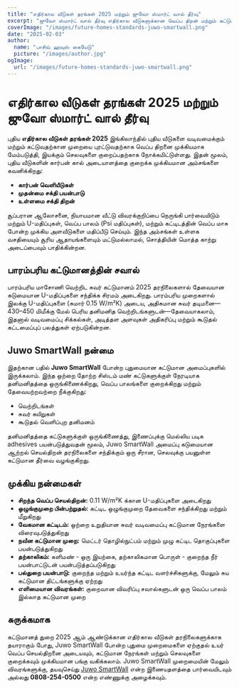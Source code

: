 ```yaml
---
title: "எதிர்கால வீடுகள் தரங்கள் 2025 மற்றும் ஜுவோ ஸ்மார்ட் வால் தீர்வு"
excerpt: "ஜுவோ ஸ்மார்ட் வால் தீர்வு எதிர்கால வீடுகளுக்கான வெப்ப திறன் மற்றும் கட்டுமான தரங்களை எவ்வாறு புரட்டுகிறது என்பதை கண்டறியுங்கள்."
coverImage: "/images/future-homes-standards-juwo-smartwall.png"
date: "2025-02-03"
author:
  name: "பாசிவ் ஹவுஸ் கையேடு"
  picture: "/images/author.jpg"
ogImage:
  url: "/images/future-homes-standards-juwo-smartwall.png"
---
```


# எதிர்கால வீடுகள் தரங்கள் 2025 மற்றும் ஜுவோ ஸ்மார்ட் வால் தீர்வு

புதிய **எதிர்கால வீடுகள் தரங்கள் 2025** இங்கிலாந்தில் புதிய வீடுகளை வடிவமைக்கும் மற்றும் கட்டுவதற்கான முறையை புரட்டுவதற்காக வெப்ப திறனை முக்கியமாக மேம்படுத்தி, இயக்கும் செலவுகளை குறைப்பதற்காக நோக்கமிட்டுள்ளது. இதன் மூலம், புதிய வீடுகளின் கார்பன் கால் அடையாளத்தை குறைக்க முக்கியமான அம்சங்களை கவனிக்கிறது:

- **கார்பன் வெளியீடுகள்**
- **முதன்மை சக்தி பயன்பாடு**
- **உள்ளமை சக்தி திறன்**

சூப்பரான ஆலோசனை, நியாயமான வீட்டு விவரக்குறிப்பை நெருங்கி பார்வையிடும் மற்றும் U-மதிப்புகள், வெப்ப பாலம் (Psi மதிப்புகள்), மற்றும் கட்டிடத்தின் வெப்ப மாசு போன்ற முக்கிய அளவீடுகளை மதிப்பீடு செய்யும். இந்த அம்சங்கள் உள்ளக வசதியையும் சூரிய ஆதாயங்களையும் மட்டுமல்லாமல், சொத்தியின் மொத்த காற்று அடைப்பைவும் பாதிக்கின்றன.

## பாரம்பரிய கட்டுமானத்தின் சவால்

பாரம்பரிய மாசோணி வெற்றிட சுவர் கட்டுமானம் 2025 தரநிலைகளால் தேவையான கடுமையான U-மதிப்புகளை சந்திக்க சிரமம் அடைகிறது. பாரம்பரிய முறைகளால் இலக்கு U-மதிப்புகளை (சுமார் 0.15 W/m²K) அடைய, அதிகமான சுவர் தடிமனை—430–450 மிமீக்கு மேல் பெரிய தனிமனித வெற்றிடங்களுடன்—தேவையாகலாம், இதனால் வடிவமைப்பு சிக்கல்கள், அடித்தள அளவுகள் அதிகரிப்பு மற்றும் கூடுதல் கட்டமைப்புப் பலத்துகள் ஏற்படுகின்றன.

## Juwo SmartWall நன்மை

இதற்கான பதில் **Juwo SmartWall** போன்ற புதுமையான கட்டுமான அமைப்புகளில் இருக்கலாம். இந்த ஒற்றை தோற்ற சிஸ்டம் மண் கட்டுகளுக்குள் நேரடியாக தனிமனிதத்தை ஒருங்கிணைக்கிறது, வெப்ப பாலங்களை குறைக்கிறது மற்றும் தேவையற்றவற்றை நீக்குகிறது:

- வெற்றிடங்கள்
- சுவர் கயிறுகள்
- கூடுதல் வெளிப்புற தனிமனம்

தனிமனிதத்தை கட்டுகளுக்குள் ஒருங்கிணைத்து, இணைப்புக்கு மெல்லிய படிக adhesives பயன்படுத்துவதன் மூலம், Juwo SmartWall அமைப்பு கடுமையான ஆற்றல் செயல்திறன் தரநிலைகளை சந்திக்கும் ஒரு சீரான, செலவுக்கு பயனுள்ள கட்டுமான தீர்வை வழங்குகிறது.

## முக்கிய நன்மைகள்

- **சிறந்த வெப்ப செயல்திறன்:** 0.11 W/m²K க்கான U-மதிப்புகளை அடைகிறது
- **ஒழுங்குமுறை பின்பற்றுதல்:** கட்டிட ஒழுங்குமுறை தேவைகளை சந்திக்கிறது மற்றும் மீறுகிறது
- **வேகமான கட்டிடம்:** ஒற்றை உறுதியான சுவர் வடிவமைப்பு கட்டுமான நேரங்களை விரைவுபடுத்துகிறது
- **நவீன கட்டுமான முறை:** மெட்டர் தொழில்நுட்பம் மற்றும் முழு கட்டிட தொகுப்புகளை பயன்படுத்துகிறது
- **தற்காலிகம்:** களிமண் - ஒரு இயற்கை, தற்காலிகமான பொருள் - குறைந்த நீர் பயன்பாட்டுடன் பயன்படுத்தப்படுகிறது
- **பல்துறை பயன்பாடு:** குறைந்த மற்றும் உயர்ந்த கட்டிட வளர்ச்சிகளுக்கு, மேலும் சுய கட்டுமான திட்டங்களுக்கு ஏற்றது
- **எளிமையான விவரங்கள்:** குறைவான விவரிப்பு சவால்களுடன் ஒரு வெப்ப பாலம் இல்லாத கட்டுமான முறை

## சுருக்கமாக

கட்டுமானத் துறை 2025 ஆம் ஆண்டுக்கான எதிர்கால வீடுகள் தரநிலைகளுக்காக தயாராகும் போது, Juwo SmartWall போன்ற புதுமை முறைமைகளை ஏற்குதல் உயர் வெப்ப செயல்திறனை அடையவும், கட்டுமான நேரங்கள் மற்றும் செலவுகளை குறைக்கவும் முக்கியமான பங்கு வகிக்கலாம். Juwo SmartWall முறைமையின் மேலும் விவரங்களுக்கு, தயவுசெய்து [Juwo SmartWall](http://www.Juwo-SmartWall.co.uk) என்ற இணையதளத்தை பார்வையிடவும் அல்லது **0808-254-0500** என்ற எண்ணுக்கு அழைக்கவும்.